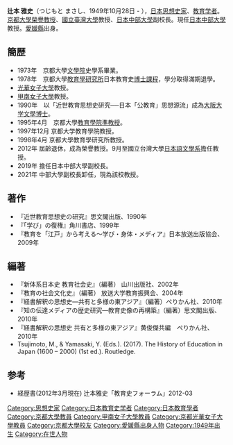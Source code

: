 {{roughtranslation|time=2014-02-06T14:17:36+00:00}}
'''辻本 雅史'''（つじもと まさし、1949年10月28日 - ），[[日本|日本]][[思想史家|思想史家]]、[[教育学者|教育学者]]。[[京都大學|京都大學]][[榮譽教授|榮譽教授]]、[[國立臺灣大學|國立臺灣大學]]教授、[[日本中部大學|日本中部大學]]副校長。現任[[日本中部大學|日本中部大學]]教授。[[愛媛縣|愛媛縣]]出身。

== 簡歴 ==
*1973年　京都大學[[文學院|文學院]]史學系畢業。
*1978年　京都大學[[教育學研究所|教育學研究所]]日本教育史[[博士課程|博士課程]]，學分取得滿期退學。
*[[光華女子大學|光華女子大學]]教授。
*[[甲南女子大學|甲南女子大學]]教授。
*1990年　以「近世教育思想史研究──日本「公教育」思想源流」成為[[大阪大学|大阪大学]][[文學博士|文學博士]]。
*1995年4月　京都大學[[教育學院|教育學院]][[準教授|準教授]]。
*1997年12月 京都大学教育學院教授。
*1998年4月  京都大學教育學研究所教授。
*2012年     屆齡退休，成為榮譽教授。9月至國立台灣大學[[日本語文學系|日本語文學系]]擔任教授。
*2019年     擔任日本中部大學副校長。
*2021年     中部大學副校長卸任，現為該校教授。

== 著作 ==
*『近世教育思想史の研究』思文閣出版、1990年
*『「学び」の復権』角川書店、1999年
*『教育を「江戸」から考える～学び・身体・メディア』日本放送出版協会、2009年

== 編著 ==
*『新体系日本史 教育社会史』（編著） 山川出版社、2002年
*『教育の社会文化史』（編著） 放送大学教育振興会、2004年
*『経書解釈の思想史―共有と多様の東アジア』（編著）ぺりかん社、2010年
*『知の伝達メディアの歴史研究―教育史像の再構築』（編著）思文閣出版、2010年
*『経書解釈の思想史 共有と多様の東アジア』黄俊傑共編　ぺりかん社、2010年
*  Tsujimoto, M., & Yamasaki, Y. (Eds.). (2017). The History of Education in Japan (1600 – 2000) (1st ed.). Routledge.

==参考==
*経歴書(2012年3月現在) 辻本雅史「教育史フォーラム」2012-03 
{{DEFAULTSORT:Tsujimoto}}
[[Category:思想史家|Category:思想史家]]
[[Category:日本教育史学者|Category:日本教育史学者]]
[[Category:日本教育學者|Category:日本教育學者]]
[[Category:京都大學教員|Category:京都大學教員]]
[[Category:甲南女子大學教員|Category:甲南女子大學教員]]
[[Category:京都光華女子大學教員|Category:京都光華女子大學教員]]
[[Category:京都大學校友|Category:京都大學校友]]
[[Category:愛媛縣出身人物|Category:愛媛縣出身人物]]
[[Category:1949年出生|Category:1949年出生]]
[[Category:在世人物|Category:在世人物]]